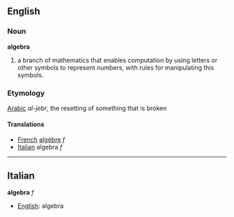 ==English==

===Noun===
'''algebra'''

#a branch of mathematics that enables computation by using letters or other symbols to represent numbers, with rules for manipulating this symbols.

===Etymology===
[[Arabic]] ''al-jebr'', the resetting of something that is broken

====Translations====
*[[French]] [[algèbre]] ''f''
*[[Italian]] algebra ''f''

----

==Italian==
'''algebra''' ''f''
*[[English]]: algebra